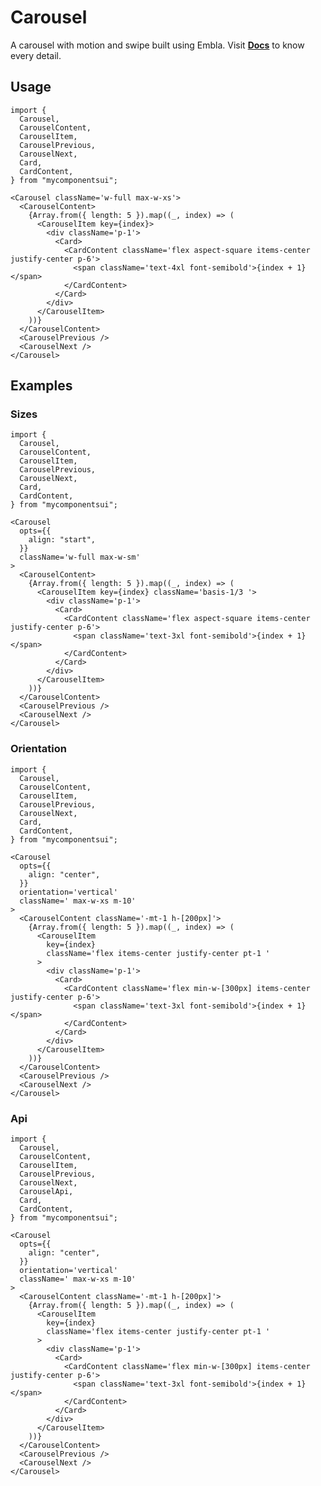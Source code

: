 

<Meta of={ComponentStories} />

# Carousel

A carousel with motion and swipe built using Embla. Visit [**Docs**](https://www.embla-carousel.com/get-started/react/) to know every detail.

<Canvas of={ComponentStories.Default} />

<Controls />

## Usage

```tsx
import {
  Carousel,
  CarouselContent,
  CarouselItem,
  CarouselPrevious,
  CarouselNext,
  Card,
  CardContent,
} from "mycomponentsui";
```

```tsx
<Carousel className='w-full max-w-xs'>
  <CarouselContent>
    {Array.from({ length: 5 }).map((_, index) => (
      <CarouselItem key={index}>
        <div className='p-1'>
          <Card>
            <CardContent className='flex aspect-square items-center justify-center p-6'>
              <span className='text-4xl font-semibold'>{index + 1}</span>
            </CardContent>
          </Card>
        </div>
      </CarouselItem>
    ))}
  </CarouselContent>
  <CarouselPrevious />
  <CarouselNext />
</Carousel>
```

## Examples

### Sizes

<Canvas of={ComponentStories.Sizes} />

```tsx
import {
  Carousel,
  CarouselContent,
  CarouselItem,
  CarouselPrevious,
  CarouselNext,
  Card,
  CardContent,
} from "mycomponentsui";
```

```tsx
<Carousel
  opts={{
    align: "start",
  }}
  className='w-full max-w-sm'
>
  <CarouselContent>
    {Array.from({ length: 5 }).map((_, index) => (
      <CarouselItem key={index} className='basis-1/3 '>
        <div className='p-1'>
          <Card>
            <CardContent className='flex aspect-square items-center justify-center p-6'>
              <span className='text-3xl font-semibold'>{index + 1}</span>
            </CardContent>
          </Card>
        </div>
      </CarouselItem>
    ))}
  </CarouselContent>
  <CarouselPrevious />
  <CarouselNext />
</Carousel>
```

### Orientation

<Canvas of={ComponentStories.Orientation} />

```tsx
import {
  Carousel,
  CarouselContent,
  CarouselItem,
  CarouselPrevious,
  CarouselNext,
  Card,
  CardContent,
} from "mycomponentsui";
```

```tsx
<Carousel
  opts={{
    align: "center",
  }}
  orientation='vertical'
  className=' max-w-xs m-10'
>
  <CarouselContent className='-mt-1 h-[200px]'>
    {Array.from({ length: 5 }).map((_, index) => (
      <CarouselItem
        key={index}
        className='flex items-center justify-center pt-1 '
      >
        <div className='p-1'>
          <Card>
            <CardContent className='flex min-w-[300px] items-center justify-center p-6'>
              <span className='text-3xl font-semibold'>{index + 1}</span>
            </CardContent>
          </Card>
        </div>
      </CarouselItem>
    ))}
  </CarouselContent>
  <CarouselPrevious />
  <CarouselNext />
</Carousel>
```

### Api

<Canvas of={ComponentStories.Api} />

```tsx
import {
  Carousel,
  CarouselContent,
  CarouselItem,
  CarouselPrevious,
  CarouselNext,
  CarouselApi,
  Card,
  CardContent,
} from "mycomponentsui";
```

```tsx
<Carousel
  opts={{
    align: "center",
  }}
  orientation='vertical'
  className=' max-w-xs m-10'
>
  <CarouselContent className='-mt-1 h-[200px]'>
    {Array.from({ length: 5 }).map((_, index) => (
      <CarouselItem
        key={index}
        className='flex items-center justify-center pt-1 '
      >
        <div className='p-1'>
          <Card>
            <CardContent className='flex min-w-[300px] items-center justify-center p-6'>
              <span className='text-3xl font-semibold'>{index + 1}</span>
            </CardContent>
          </Card>
        </div>
      </CarouselItem>
    ))}
  </CarouselContent>
  <CarouselPrevious />
  <CarouselNext />
</Carousel>
```
